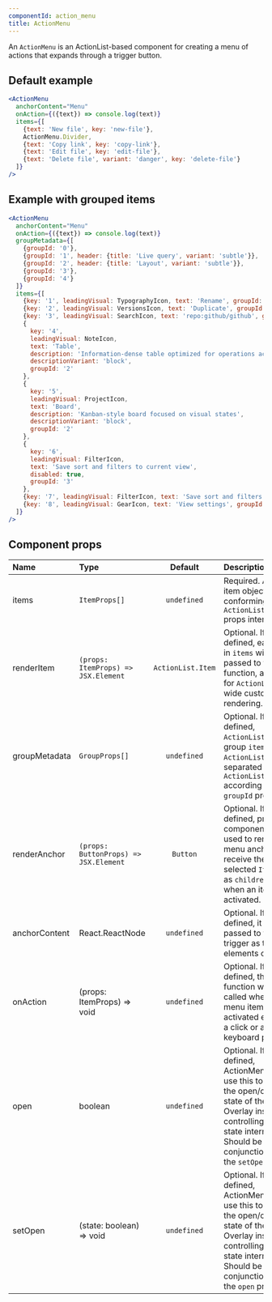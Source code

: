 ```yaml
---
componentId: action_menu
title: ActionMenu
---
```


An `ActionMenu` is an ActionList-based component for creating a menu of actions that expands through a trigger button.

## Default example

```jsx live
<ActionMenu
  anchorContent="Menu"
  onAction={({text}) => console.log(text)}
  items={[
    {text: 'New file', key: 'new-file'},
    ActionMenu.Divider,
    {text: 'Copy link', key: 'copy-link'},
    {text: 'Edit file', key: 'edit-file'},
    {text: 'Delete file', variant: 'danger', key: 'delete-file'}
  ]}
/>
```

## Example with grouped items

```jsx live
<ActionMenu
  anchorContent="Menu"
  onAction={({text}) => console.log(text)}
  groupMetadata={[
    {groupId: '0'},
    {groupId: '1', header: {title: 'Live query', variant: 'subtle'}},
    {groupId: '2', header: {title: 'Layout', variant: 'subtle'}},
    {groupId: '3'},
    {groupId: '4'}
  ]}
  items={[
    {key: '1', leadingVisual: TypographyIcon, text: 'Rename', groupId: '0'},
    {key: '2', leadingVisual: VersionsIcon, text: 'Duplicate', groupId: '0'},
    {key: '3', leadingVisual: SearchIcon, text: 'repo:github/github', groupId: '1'},
    {
      key: '4',
      leadingVisual: NoteIcon,
      text: 'Table',
      description: 'Information-dense table optimized for operations across teams',
      descriptionVariant: 'block',
      groupId: '2'
    },
    {
      key: '5',
      leadingVisual: ProjectIcon,
      text: 'Board',
      description: 'Kanban-style board focused on visual states',
      descriptionVariant: 'block',
      groupId: '2'
    },
    {
      key: '6',
      leadingVisual: FilterIcon,
      text: 'Save sort and filters to current view',
      disabled: true,
      groupId: '3'
    },
    {key: '7', leadingVisual: FilterIcon, text: 'Save sort and filters to new view', groupId: '3'},
    {key: '8', leadingVisual: GearIcon, text: 'View settings', groupId: '4'}
  ]}
/>
```

## Component props

| Name          | Type                                  |      Default      | Description                                                                                                                                                                                        |
| :------------ | :------------------------------------ | :---------------: | :------------------------------------------------------------------------------------------------------------------------------------------------------------------------------------------------- |
| items         | `ItemProps[]`                         |    `undefined`    | Required. A list of item objects conforming to the `ActionList.Item` props interface.                                                                                                              |
| renderItem    | `(props: ItemProps) => JSX.Element`   | `ActionList.Item` | Optional. If defined, each item in `items` will be passed to this function, allowing for `ActionList`-wide custom item rendering.                                                                  |
| groupMetadata | `GroupProps[]`                        |    `undefined`    | Optional. If defined, `ActionList` will group `items` into `ActionList.Group`s separated by `ActionList.Divider` according to their `groupId` property.                                            |
| renderAnchor  | `(props: ButtonProps) => JSX.Element` |     `Button`      | Optional. If defined, provided component will be used to render the menu anchor. Will receive the selected `Item` text as `children` prop when an item is activated.                               |
| anchorContent | React.ReactNode                       |    `undefined`    | Optional. If defined, it will be passed to the trigger as the elements child.                                                                                                                      |
| onAction      | (props: ItemProps) => void            |    `undefined`    | Optional. If defined, this function will be called when a menu item is activated either by a click or a keyboard press.                                                                            |
| open          | boolean                               |    `undefined`    | Optional. If defined, ActionMenu will use this to control the open/closed state of the Overlay instead of controlling the state internally. Should be used in conjunction with the `setOpen` prop. |
| setOpen       | (state: boolean) => void              |    `undefined`    | Optional. If defined, ActionMenu will use this to control the open/closed state of the Overlay instead of controlling the state internally. Should be used in conjunction with the `open` prop.    |
